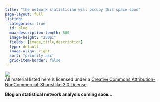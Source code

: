 ```yaml
---
title: "the network statistician will occupy this space soon"
page-layout: full
listing:
  categories: true
  id: blog
  max-description-length: 500
  image-height: "250px"	
  fields: [image,title,description]
  type: default
  image-align: right
  sort: "priority asc"
  grid-item-border: false
---
```



[![](https://i.creativecommons.org/l/by-nc-sa/3.0/de/88x31.png)](https://creativecommons.org/licenses/by-nc-sa/3.0/de/deed.en)  
All material listed here is licensed under a [Creative Commons Attribution-NonCommercial-ShareAlike 3.0 License](https://creativecommons.org/licenses/by-nc-sa/3.0/de/deed.en).

:::{.center}
**Blog on statistical network analysis coming soon...**
:::

